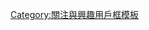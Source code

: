 {{Userbox-r
  |border-c = #000000
  |border-s = 1
  |id-c     = #1E90FF
  |id-s     = 
  |id-fc    = #00BFFF
  |info-c   = #00BFFF
  |info-s   = 10
  |info-fc  = #000000
  |id       = {{lang|ja|桜庭<br>一樹}}
  |info     = 這個用戶喜歡'''[[櫻庭一樹]]'''的作品。
}}
<includeonly>[[Category:喜歡櫻庭一樹的維基人|{{PAGENAME}}]]</includeonly>
<noinclude>[[Category:關注與興趣用戶框模板]]</noinclude>